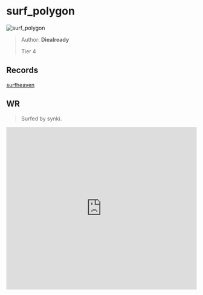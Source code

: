 
# surf_polygon

![surf_polygon](https://raw.githubusercontent.com/Sayt123/SurfMapPics/Maps-and-bonuses/csgo/surf_polygon.jpg)

> Author: **Diealready**
>
> Tier 4

## Records

[surfheaven](https://surfheaven.eu/map/surf_polygon)

## WR

> Surfed by synki.

<iframe
width="100%"
height="430"
src="https://www.youtube.com/embed/azmiZy2Sspg"
frameborder="0"
allow="accelerometer; autoplay; clipboard-write; encrypted-media; gyroscope; picture-in-picture"
allowFullScreen
/>

```md

[Surf Timer] - koodit finished in 01:38:72 (WR -00:01:03). Improving by 00:02:68
[Surf Timer] - koodit beat the map record! Rank: 1/728

Previous WR holder: Caff


```
                